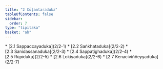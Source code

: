 ```yaml
---
title: "2 Cūḷantaraduka"
tableOfContents: false
sidebar:
  order: 7
type: "tipitaka"
basket: "ab"
---
```



<DynamicBreadcrumb />



<TableOfContents>
* [2.1 Sappaccayaduka](2/2-1)
* [2.2 Saṅkhataduka](2/2-2)
* [2.3 Sanidassanaduka](2/2-3)
* [2.4 Sappaṭighaduka](2/2-4)
* [2.5 Rūpīduka](2/2-5)
* [2.6 Lokiyaduka](2/2-6)
* [2.7 Kenaciviññeyyaduka](2/2-7)
</TableOfContents>